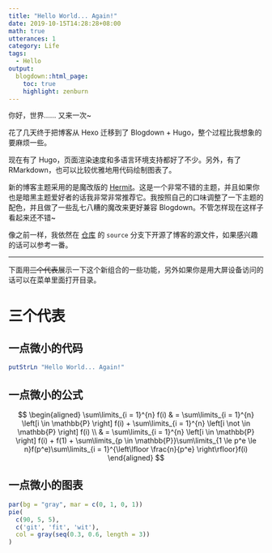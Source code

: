 ```yaml
---
title: "Hello World... Again!"
date: 2019-10-15T14:28:28+08:00
math: true
utterances: 1
category: Life
tags:
  - Hello
output:
  blogdown::html_page:
    toc: true
    highlight: zenburn
---
```


你好，世界…… 又来一次~

花了几天终于把博客从 Hexo 迁移到了 Blogdown + Hugo，整个过程比我想象的要麻烦一些。

现在有了 Hugo，页面渲染速度和多语言环境支持都好了不少。另外，有了 RMarkdown，也可以比较优雅地用代码绘制图表了。

新的博客主题采用的是魔改版的 [Hermit](https://github.com/Track3/Hermit)。这是一个非常不错的主题，并且如果你也是暗黑主题爱好者的话我非常非常推荐它。我按照自己的口味调整了一下主题的配色，并且做了一些乱七八糟的魔改来更好兼容 Blogdown。不管怎样现在这样子看起来还不错~

像之前一样，我依然在 [仓库](https://github.com/codgician/codgician.github.io) 的 `source` 分支下开源了博客的源文件，如果感兴趣的话可以参考一番。

---

下面用~~三个代表~~展示一下这个新组合的一些功能，另外如果你是用大屏设备访问的话可以在菜单里面打开目录。

# 三个代表

## 一点微小的代码

```haskell
putStrLn "Hello World... Again!"
```

## 一点微小的公式

$$
\begin{aligned}
\sum\limits_{i = 1}^{n} f(i) & = \sum\limits_{i = 1}^{n} \left[i \in \mathbb{P} \right] f(i) + \sum\limits_{i = 1}^{n} \left[i \not \in \mathbb{P} \right] f(i) \\
& = \sum\limits_{i = 1}^{n} \left[i \in \mathbb{P} \right] f(i) + f(1) + \sum\limits_{p \in \mathbb{P}}\sum\limits_{1 \le p^e \le n}f(p^e)\sum\limits_{i = 1}^{\left\lfloor \frac{n}{p^e} \right\rfloor}f(i)
\end{aligned}
$$

## 一点微小的图表

```r
par(bg = "gray", mar = c(0, 1, 0, 1))
pie(
  c(90, 5, 5),
  c('git', 'fit', 'wit'),
  col = gray(seq(0.3, 0.6, length = 3))
)
```
